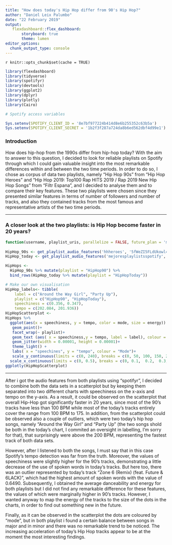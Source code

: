 ```yaml
---
title: "How does today's Hip Hop differ from 90's Hip Hop?"
author: "Daniel Leix Palumbo"
date: "22 February 2019"
output: 
   flexdashboard::flex_dashboard:
       storyboard: true
       theme: lumen
editor_options: 
  chunk_output_type: console
---
```


`r knitr::opts_chunk$set(cache = TRUE)`

```r
library(flexdashboard)
library(tidyverse)
library(spotifyr)
library(devtools)
library(ggplot2)
library(dplyr)
library(plotly)
library(Cairo)

# Spotify access variables 

Sys.setenv(SPOTIFY_CLIENT_ID = '8e7bf977224b414d8e6b255352c63b5a')
Sys.setenv(SPOTIFY_CLIENT_SECRET = '1b2f3f287a724da8b6ed562dbf4d99e1')

```

### Introduction 

How does hip-hop from the 1990s differ from hip-hop today? 
With the aim to answer to this question, I decided to look for reliable playlists on Spotify through which I could gain valuable insight into the most remarkable differences within and between the two time periods. In order to do so, I chose as corpus of data two playlists, namely "Hip Hop 90s" from "Hip Hop Heroes" and "Hip Hop 2019: Top100 Rap HITS 2019 / Rap 2019 New Hip Hop Songs" from "Filtr Espana", and I decided to analyse them and to compare their key features. 
These two playlists were chosen since they presented similar features in terms of number of followers and number of tracks, and also they contained tracks from the most famous and representative artists of the two time periods. 

*** 

### A closer look at the two playlists: is Hip Hop become faster in 20 years?  

```r
function(username, playlist_uris, parallelize = FALSE, future_plan = 'multiprocess', access_token = get_spotify_access_token())
  
HipHop_90s <- get_playlist_audio_features('hhheroes', '5fWeZI5FLdUkowl4qaglPi')
HipHop_today <- get_playlist_audio_features('mejoresplaylistsspotify','0OtdLZ5JVyqB4Zp8aylECe')

HipHops <-
  HipHop_90s %>% mutate(playlist = "HipHop90") %>%
  bind_rows(HipHop_today %>% mutate(playlist = "HipHopToday"))

# Make our own visualisation 
HipHop_labels<- tibble(
    label = c("Around the Way Girl", "Party Up"),
    playlist = c("HipHop90", "HipHopToday"),
    speechiness = c(0.356, 0.347),
    tempo = c(202.084, 201.936))
HipHopScatterplot <-    
HipHops %>%
  ggplot(aes(x = speechiness, y = tempo, color = mode, size = energy)) +
   geom_point()+
   facet_wrap(~ playlist)+
   geom_text (aes( x = speechiness,y = tempo, label = label), colour = "black", size = 3, data = HipHop_labels, hjust = "right", vjust = "bottom", nudge_y = 6.5)+
   geom_jitter(width = 0.00001, height = 0.00001)+
   theme_light() +              
   labs( x = "speechines", y = "tempo", colour = "Mode")+
   scale_y_continuous(limits = c(0, 240), breaks = c(0, 50, 100, 150, 200), minor_breaks = NULL)+
  scale_x_continuous(limits = c(0, 0.5), breaks = c(0, 0.1,  0.2,  0.3,  0.4,  0.5), minor_breaks = NULL)
ggplotly(HipHopScatterplot)   

```

*** 

After i got the audio features from both playlists using "spotifyr", I decided to combine both the data sets in a scatterplot but by keeping them separated into two different charts with speechiness on the x-axis and tempo on the y-axis. As a result, it could be observed on the scatterplot that overall Hip-Hop got significantly faster in 20 years, since most of the 90's tracks have less than 100 BPM while most of the today's tracks entirely cover the range from 100 BPM to 175. In addition, from the scatterplot could be observed also a couple of outliers, which were two today's hip hop songs, namely "Around the Way Girl" and "Party Up" (the two songs shold be both in the today's chart, I commited an oversight in labelling, I'm sorry for that), that surprisingly were above the 200 BPM, representing the fastest track of both data sets. 

However, after I listened to both the songs, I must say that in this case Spotify's tempo detection was far from the truth. Moreover, the values of speechiness were slightly higher for the 90's tracks, demonstrating a little decrease of the use of spoken words in today's tracks. But here too, there was an outlier represented by today's track "Zone 6 (Remix) (feat. Future & 6LACK)", which had the highest amount of spoken words with the value of 0.6490. Subsequently, I obtained the average danceability and energy for both playlists but I did not find any remarkable difference for these features, the values of which were marginally higher in 90's tracks. However, I wanted anyway to map the energy of the tracks to the size of the dots in the charts, in order to find out something new in the future. 

Finally, as it can be observed in the scatterplot the dots are coloured by "mode", but in both playlist i found a certain balance between songs in major and in minor and there was no remarkable trend to be noticed. The increasing acceleration of today's Hip Hop tracks appear to be at the moment the most interesting findings.